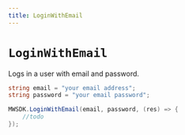 ```yaml
---
title: LoginWithEmail
---
```


# `LoginWithEmail`

Logs in a user with email and password.

```csharp
string email = "your email address";
string password = "your email password";

MWSDK.LoginWithEmail(email, password, (res) => {
    //todo
});
```
